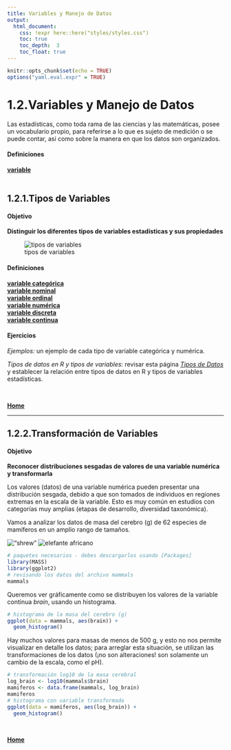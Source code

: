 ```yaml
---
title: Variables y Manejo de Datos
output:
  html_document:
    css: !expr here::here("styles/styles.css")
    toc: true
    toc_depth:  3
    toc_float: true
---
```


```r
knitr::opts_chunk$set(echo = TRUE)
options("yaml.eval.expr" = TRUE)
```

# 1.2.Variables y Manejo de Datos

Las estadísticas, como toda rama de las ciencias y las matemáticas, posee un vocabulario propio, para referirse a lo que es sujeto de medición o se puede contar, asi como sobre la manera en que los datos son organizados.

#### __Definiciones__  

[ __variable__](https://online.upr.edu/mod/glossary/showentry.php?eid=5176)  
\

## 1.2.1.Tipos de Variables  
#### Objetivo  
__Distinguir los diferentes tipos de variables estadísticas y sus propiedades__  

![tipos de variables](./imagenes/variables-classif.gif)

#### __Definiciones__   

[ __variable categórica__](https://online.upr.edu/mod/glossary/showentry.php?eid=12250)  
[ __variable nominal__](https://online.upr.edu/mod/glossary/showentry.php?eid=5666)  
[ __variable ordinal__](https://online.upr.edu/mod/glossary/showentry.php?eid=5667)  
[ __variable numérica__](https://online.upr.edu/mod/glossary/showentry.php?eid=5668)  
[ __variable discreta__](https://online.upr.edu/mod/glossary/showentry.php?eid=5670)  
[ __variable continua__](https://online.upr.edu/mod/glossary/showentry.php?eid=5672)  

#### __Ejercicios__
_Ejemplos:_  un ejemplo de cada tipo de variable categórica y numérica.  

_Tipos de datos en R y tipos de variables_: revisar esta página [ _Tipos de Datos_](https://swcarpentry.github.io/r-novice-inflammation/13-supp-data-structures/) y establecer la relación entre tipos de datos en R y tipos de variables estadísticas.  

\

[  __Home__](https://dsfernandez.github.io/bioestadisticas/index.html)

***  

## 1.2.2.Transformación de Variables  
#### Objetivo  
__Reconocer distribuciones sesgadas de valores de una variable numérica y transformarla__

Los valores (datos) de una variable numérica pueden presentar una distribución sesgada, debido a que son tomados de individuos en regiones extremas en la escala de la variable.  Esto es muy común en estudios con categorías muy amplias (etapas de desarrollo, diversidad taxonómica).  

Vamos a analizar los datos de masa del cerebro (g) de 62 especies de mamíferos en un amplio rango de tamaños.  

!["shrew"](./imagenes/shrew.jpg)
![elefante africano](./imagenes/elephant.jpeg)
```r
# paquetes necesarios - debes descargarlos usando [Packages]
library(MASS)
library(ggplot2)
# revisando los datos del archivo mammals
mammals
```

Queremos ver gráficamente como se distribuyen los valores de la variable continua _brain_, usando un histograma.
```r
# histograma de la masa del cerebro (g)
ggplot(data = mammals, aes(brain)) +
  geom_histogram()
```

Hay muchos valores para masas de menos de 500 g, y esto no nos permite visualizar en detalle los datos; para arreglar esta situación, se utilizan las transformaciones de los datos (¡no son alteraciones! son solamente un cambio de la escala, como el pH).
```r
# transformación log10 de la masa cerebral
log_brain <- log10(mammals$brain)
mamiferos <- data.frame(mammals, log_brain)
mamiferos
# histograma con variable transformada
ggplot(data = mamiferos, aes(log_brain)) +
  geom_histogram()
```

\

[  __Home__](https://dsfernandez.github.io/bioestadisticas/index.html)

